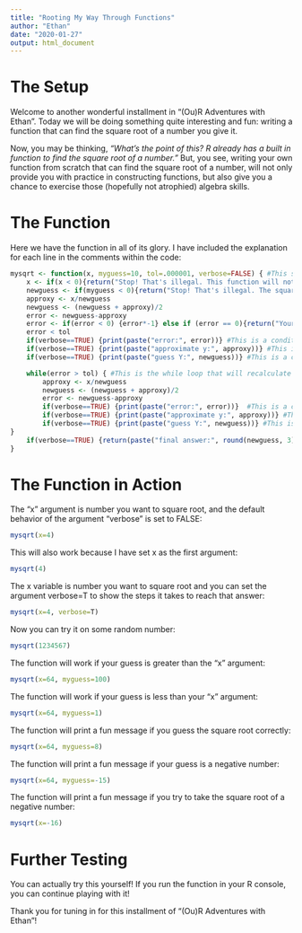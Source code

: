 ```yaml
---
title: "Rooting My Way Through Functions"
author: "Ethan"
date: "2020-01-27"
output: html_document
---
```


# The Setup

Welcome to another wonderful installment in "(Ou)R Adventures with Ethan". Today we will be doing something quite interesting and fun: writing a function that can find the square root of a number you give it.

Now, you may be thinking, *"What's the point of this? R already has a built in function to find the square root of a number."* But, you see, writing your own function from scratch that can find the square root of a number, will not only provide you with practice in constructing functions, but also give you a chance to exercise those (hopefully not atrophied) algebra skills.  

# The Function

Here we have the function in all of its glory. I have included the explanation for each line in the comments within the code:

```r
mysqrt <- function(x, myguess=10, tol=.000001, verbose=FALSE) { #This sets the default parameters of the function
	x <- if(x < 0){return("Stop! That's illegal. This function will not allow you to take the square root of a negative number")} else if(x==0) {return(0)} else{x} #This line filters the x input to only allow the function to take square roots of postive numbers. If the input passes this test, then it the function will determine if the input is "0". If the input is "0" then the function will return "0" becuase the square root of "0" is "0". If the input is greater than "0", the input will be stored as "x". 
	newguess <- if(myguess < 0){return("Stop! That's illegal. The square root of a number cannot be negative")} else{myguess} #This line filters the inputs to only allow the function to accept guesses that are postive numbers. 
	approxy <- x/newguess 
	newguess <- (newguess + approxy)/2
	error <- newguess-approxy
	error <- if(error < 0) {error*-1} else if (error == 0){return("Your guess is correct!")} else{error} #This line is a fun conditional. If your guess is below the square root of "x" you will get a negative number for "error". In order to keep the error postive for the logical argument "error > tol" to work, the function will mulitply all negative "error" values by "-1". If your guess is correct, it will return a message stating that your guess was correct!
	error < tol
	if(verbose==TRUE) {print(paste("error:", error))} #This is a conditional that prints the difference between newguess and approxy for the first round if verbose==TRUE
	if(verbose==TRUE) {print(paste("approximate y:", approxy))} #This is a conditional the prints the approxy from the algorithm above for the first round if verbose==TRUE
	if(verbose==TRUE) {print(paste("guess Y:", newguess))} #This is a conditional the prints the new guess from the algorithm above for the first round if verbose==TRUE

	while(error > tol) { #This is the while loop that will recalculate the "error" value until it is under the tolerance specifed in the argument "tol".
		approxy <- x/newguess
		newguess <- (newguess + approxy)/2 
		error <- newguess-approxy
		if(verbose==TRUE) {print(paste("error:", error))}  #This is a conditional that prints the difference between newguess and approxy for each iteration of the "while loop" if verbose==TRUE
		if(verbose==TRUE) {print(paste("approximate y:", approxy))} #This is a conditional the prints the approxy from the algorithm above for each iteration of the "while loop" if verbose==TRUE
		if(verbose==TRUE) {print(paste("guess Y:", newguess))} #This is a conditional the prints the new guess from the algorithm above for for each iteration of the "while loop" if verbose==TRUE
}
	if(verbose==TRUE) {return(paste("final answer:", round(newguess, 3)))} else{return(newguess)} #This is the "return" line of the function. If verbose==T, it will mark the "newguess" that is associated with an error < tolerance as "final answer" and round it to 3 decimal places. If verbose==F, it will just return the "newguess" that is associated with an error < tolerance.
}
```
# The Function in Action

The "x" argument is number you want to square root, and the default behavior of the argument "verbose" is set to FALSE:
```r
mysqrt(x=4)
```

This will also work because I have set x as the first argument:
```r
mysqrt(4)
```

The x variable is number you want to square root and you can set the argument verbose=T to show the steps it takes to reach that answer:
```r
mysqrt(x=4, verbose=T)
```

Now you can try it on some random number:
```r
mysqrt(1234567)
```

The function will work if your guess is greater than the "x" argument:
```r
mysqrt(x=64, myguess=100)
```

The function will work if your guess is less than your "x" argument:
```r
mysqrt(x=64, myguess=1)
```

The function will print a fun message if you guess the square root correctly:
```r
mysqrt(x=64, myguess=8)
```

The function will print a fun message if your guess is a negative number:
```r
mysqrt(x=64, myguess=-15)
```

The function will print a fun message if you try to take the square root of a negative number:
```r
mysqrt(x=-16)
```

# Further Testing
You can actually try this yourself! If you run the function in your R console, you can continue playing with it! 

Thank you for tuning in for this installment of "(Ou)R Adventures with Ethan"!